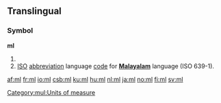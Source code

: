 {{also|Ml|ML|mL|.ml|µl}}
==Translingual==

===Symbol===
'''ml'''

# {{SI-unit-abb2|milli|liter|litre|[[fluid measure]]}}
# [[ISO]] [[abbreviation]] language [[code]] for '''[[Malayalam]]''' language (ISO 639-1).

[[Category:mul:Units of measure]]

[[af:ml]]
[[fr:ml]]
[[io:ml]]
[[csb:ml]]
[[ku:ml]]
[[hu:ml]]
[[nl:ml]]
[[ja:ml]]
[[no:ml]]
[[fi:ml]]
[[sv:ml]]